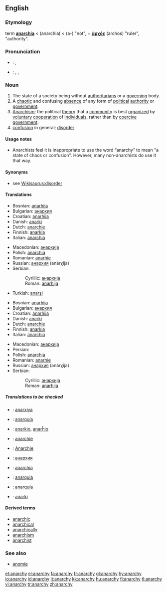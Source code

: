 {{rfc|the heat is now off. Time to clean up and unprotect}}
==English==
{{wikipedia}}

===Etymology===
{{NL.}} term '''[[anarchia]]''' < {{AGr.}} '''{{polytonic|[[ἀναρχία]]}}''' (anarchia) < '''{{polytonic|[[ἀν-]]}}''' (a-) "not", + '''[[ἀρχός]]''' (archos) "ruler", "authority".

===Pronunciation===
*{{italbrac|UK}}: {{IPA|/ˈænəki/}}, {{SAMPA|/"{n@ki/}}
*{{italbrac|US}}: {{AHD|ănʹər-kē}}, {{IPA|/ˈænɚki/}}, {{SAMPA|/"{n@`ki/}}

===Noun===
{{en-noun|anarchies|-}}

# The state of a society being without [[authoritarians]] or a [[govern]]ing body.
# A [[chaotic]] and confusing [[absence]] of any form of [[political]] [[authority]] or [[government]].
# [[anarchism|Anarchism]]; the political [[theory]] that a [[community]] is best [[organize|organized]] by [[voluntary]] [[cooperation]] of [[individual]]s, rather than by [[coercive]] [[government]]. 
# [[confusion]] in general; [[disorder]]

====Usage notes====
*Anarchists feel it is inappropriate to use the word “anarchy” to mean "a state of chaos or confusion". However, many non-anarchists do use it that way.

{{seeCites}}
====Synonyms====
* see [[Wikisaurus:disorder]]

====Translations====
{{trans-top|absence of any form of political authority or government}}
*Bosnian: [[anarhija]] {{f}}
*Bulgarian: [[анархия]] {{f}}
*Croatian: [[anarhija]] {{f}}
*Danish: [[anarki]] {{g|Danish}}
*Dutch: [[anarchie]] {{f}}
*Finnish: [[anarkia]]
*Italian: [[anarchia]] {{f}}
{{trans-mid}}
*Macedonian: [[анархија]] {{f}}
*Polish: [[anarchia]]
*Romanian: [[anarhie]]
*Russian: [[анархия]] (anárχija) {{f}}
*Serbian:
*:Cyrillic: [[анархија]] {{f}}
*:Roman: [[anarhija]] {{f}}
*Turkish: [[anarşi]]
{{trans-bottom}}

{{trans-top|political disorder and confusion}}
*Bosnian: [[anarhija]] {{f}}
*Bulgarian: [[анархия]] {{f}}
*Croatian: [[anarhija]] {{f}}
*Danish: [[anarki]] {{g|Danish}}
*Dutch: [[anarchie]] {{f}}
*Finnish: [[anarkia]]
*Italian: [[anarchia]] {{f}}
{{trans-mid}}
*Macedonian: [[анархија]] {{f}}
*Persian: {{FAchar|[[هرج و مرج]]}}
*Polish: [[anarchia]]
*Romanian: [[anarhie]]
*Russian: [[анархия]] (anárχija) {{f}}
*Serbian:
*:Cyrillic: [[анархија]] {{f}}
*:Roman: [[anarhija]] {{f}}
{{trans-bottom}}

=====Translations to be checked=====
{{checktrans}}
*{{ttbc|Azerbaijani}}: [[anarxiya]]
*{{ttbc|Catalan}}: [[anarquía]] {{f}}
*{{ttbc|Esperanto}}: [[anarkio]], [[anarĥio]]
*{{ttbc|French}}: [[anarchie]] {{f}}
*{{ttbc|German}}: [[Anarchie]] {{f}}
*{{ttbc|Kyrgyz}}: [[анархия]]
*{{ttbc|Latin}}: [[anarchia]] {{f}}
*{{ttbc|Portuguese}}: [[anarquia]] {{f}}
*{{ttbc|Spanish}}: [[anarquía]] {{f}}
*{{ttbc|Swedish}}: [[anarki]] {{c}} {{g|Swedish}}

====Derived terms====
*[[anarchic]]
*[[anarchical]]
*[[anarchically]]
*[[anarchism]]
*[[anarchist]]

===See also===
*[[anomie]]

[[et:anarchy]]
[[el:anarchy]]
[[fa:anarchy]]
[[fr:anarchy]]
[[gl:anarchy]]
[[hy:anarchy]]
[[io:anarchy]]
[[id:anarchy]]
[[it:anarchy]]
[[kk:anarchy]]
[[hu:anarchy]]
[[fi:anarchy]]
[[tl:anarchy]]
[[vi:anarchy]]
[[tr:anarchy]]
[[zh:anarchy]]